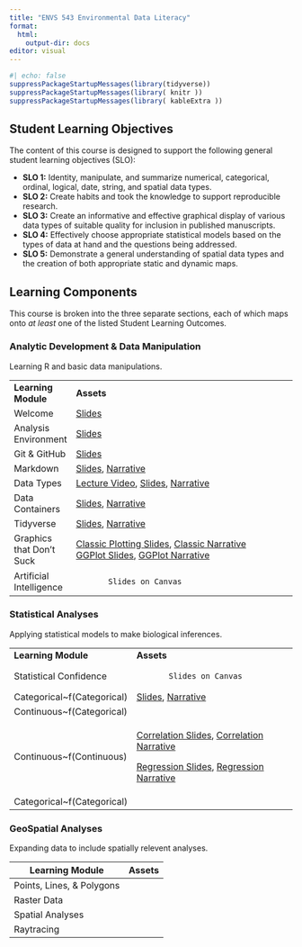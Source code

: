```yaml
---
title: "ENVS 543 Environmental Data Literacy"
format: 
  html:
    output-dir: docs
editor: visual
---
```


```r
#| echo: false
suppressPackageStartupMessages(library(tidyverse))
suppressPackageStartupMessages(library( knitr ))
suppressPackageStartupMessages(library( kableExtra ))

```

## Student Learning Objectives

The content of this course is designed to support the following general student learning objectives (SLO):

-   **SLO 1:** Identity, manipulate, and summarize numerical, categorical, ordinal, logical, date, string, and spatial data types.\
-   **SLO 2:** Create habits and took the knowledge to support reproducible research.\
-   **SLO 3:** Create an informative and effective graphical display of various data types of suitable quality for inclusion in published manuscripts.\
-   **SLO 4:** Effectively choose appropriate statistical models based on the types of data at hand and the questions being addressed.\
-   **SLO 5:** Demonstrate a general understanding of spatial data types and the creation of both appropriate static and dynamic maps.

## Learning Components

This course is broken into the three separate sections, each of which maps onto *at least* one of the listed Student Learning Outcomes.

### Analytic Development & Data Manipulation

Learning R and basic data manipulations.

+--------------------------+-------------------------------------------------------------------------------------------------------------------------------------------------------------------------------------------------+
| **Learning Module**      | **Assets**                                                                                                                                                                                      |
+--------------------------+-------------------------------------------------------------------------------------------------------------------------------------------------------------------------------------------------+
| Welcome                  | [Slides](welcome_slides.html)                                                                                                                                                                   |
+--------------------------+-------------------------------------------------------------------------------------------------------------------------------------------------------------------------------------------------+
| Analysis Environment     | [Slides](analysis_environment_slides.html)                                                                                                                                                      |
+--------------------------+-------------------------------------------------------------------------------------------------------------------------------------------------------------------------------------------------+
| Git & GitHub             | [Slides](git_github_slides.html)                                                                                                                                                                |
+--------------------------+-------------------------------------------------------------------------------------------------------------------------------------------------------------------------------------------------+
| Markdown                 | [Slides](markdown_slides.html), [Narrative](markdown.html)                                                                                                                                      |
+--------------------------+-------------------------------------------------------------------------------------------------------------------------------------------------------------------------------------------------+
| Data Types               | [Lecture Video](https://youtu.be/23GLGUvRGcY), [Slides](data_types_slides.html), [Narrative](data_types.html)                                                                                   |
+--------------------------+-------------------------------------------------------------------------------------------------------------------------------------------------------------------------------------------------+
| Data Containers          | [Slides](data_containers_slides.html), [Narrative](data_containers.html)                                                                                                                        |
+--------------------------+-------------------------------------------------------------------------------------------------------------------------------------------------------------------------------------------------+
| Tidyverse                | [Slides](tidyverse_slides.html), [Narrative](tidyverse.html)                                                                                                                                    |
+--------------------------+-------------------------------------------------------------------------------------------------------------------------------------------------------------------------------------------------+
| Graphics that Don't Suck | [Classic Plotting Slides](classic_graphics_slides.html), [Classic Narrative](classic_graphics.html)<br/> [GGPlot Slides](ggplot_graphics_slides.html), [GGPlot Narrative](ggplot_graphics.html) |
+--------------------------+-------------------------------------------------------------------------------------------------------------------------------------------------------------------------------------------------+
| Artificial Intelligence  | ```                                                                                                                                                                                             |
|                          |        Slides on Canvas                                                                                                                                                                         |
|                          | ```                                                                                                                                                                                             |
+--------------------------+-------------------------------------------------------------------------------------------------------------------------------------------------------------------------------------------------+

### Statistical Analyses

Applying statistical models to make biological inferences.

+-----------------------------+--------------------------------------------------------------------------------------------------------------------------------------------------------+
| **Learning Module**         | **Assets**                                                                                                                                             |
+-----------------------------+--------------------------------------------------------------------------------------------------------------------------------------------------------+
| Statistical Confidence      | ```                                                                                                                                                    |
|                             |        Slides on Canvas                                                                                                                                |
|                             | ```                                                                                                                                                    |
+-----------------------------+--------------------------------------------------------------------------------------------------------------------------------------------------------+
| Categorical\~f(Categorical) | [Slides](analyses_discrete_discrete_slides.html), [Narrative](analyses_discrete_discrete.html)                                                         |
+-----------------------------+--------------------------------------------------------------------------------------------------------------------------------------------------------+
| Continuous\~f(Categorical)  |                                                                                                                                                        |
+-----------------------------+--------------------------------------------------------------------------------------------------------------------------------------------------------+
| Continuous\~f(Continuous)   | [Correlation Slides](analyses_continuous_continuous_correlation_slides.html), [Correlation Narrative](analyses_continuous_continuous_correlation.html) |
|                             |                                                                                                                                                        |
|                             | [Regression Slides](analyses_continuous_continuous_regression_slides.html), [Regression Narrative](analyses_continuous_continuous_regression.html)     |
+-----------------------------+--------------------------------------------------------------------------------------------------------------------------------------------------------+
| Categorical\~f(Categorical) |                                                                                                                                                        |
+-----------------------------+--------------------------------------------------------------------------------------------------------------------------------------------------------+

### GeoSpatial Analyses

Expanding data to include spatially relevent analyses.

| Learning Module           | Assets |
|---------------------------|--------|
| Points, Lines, & Polygons |        |
| Raster Data               |        |
| Spatial Analyses          |        |
| Raytracing                |        |

